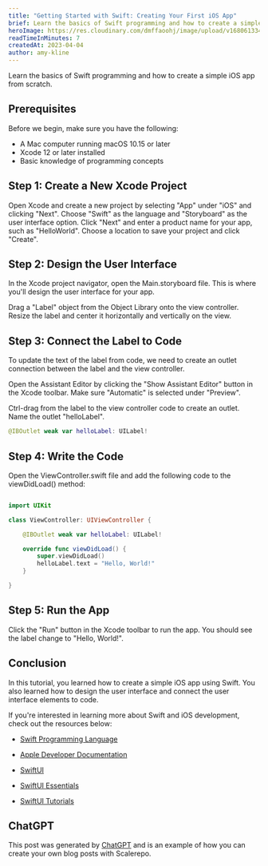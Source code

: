 ```yaml
---
title: "Getting Started with Swift: Creating Your First iOS App"
brief: Learn the basics of Swift programming and how to create a simple iOS app from scratch.
heroImage: https://res.cloudinary.com/dmffaoohj/image/upload/v1680613340/header-image_hzy1cd.png
readTimeInMinutes: 7
createdAt: 2023-04-04
author: amy-kline
---
```


Learn the basics of Swift programming and how to create a simple iOS app from scratch.

## Prerequisites

Before we begin, make sure you have the following:

- A Mac computer running macOS 10.15 or later
- Xcode 12 or later installed
- Basic knowledge of programming concepts

## Step 1: Create a New Xcode Project

Open Xcode and create a new project by selecting "App" under "iOS" and clicking "Next". Choose "Swift" as the language and "Storyboard" as the user interface option. Click "Next" and enter a product name for your app, such as "HelloWorld". Choose a location to save your project and click "Create".

## Step 2: Design the User Interface

In the Xcode project navigator, open the Main.storyboard file. This is where you'll design the user interface for your app.

Drag a "Label" object from the Object Library onto the view controller. Resize the label and center it horizontally and vertically on the view.

## Step 3: Connect the Label to Code

To update the text of the label from code, we need to create an outlet connection between the label and the view controller.

Open the Assistant Editor by clicking the "Show Assistant Editor" button in the Xcode toolbar. Make sure "Automatic" is selected under "Preview".

Ctrl-drag from the label to the view controller code to create an outlet. Name the outlet "helloLabel".

```swift
@IBOutlet weak var helloLabel: UILabel!

```

## Step 4: Write the Code

Open the ViewController.swift file and add the following code to the viewDidLoad() method:

```swift

import UIKit

class ViewController: UIViewController {

    @IBOutlet weak var helloLabel: UILabel!

    override func viewDidLoad() {
        super.viewDidLoad()
        helloLabel.text = "Hello, World!"
    }

}

```

## Step 5: Run the App

Click the "Run" button in the Xcode toolbar to run the app. You should see the label change to "Hello, World!".

## Conclusion

In this tutorial, you learned how to create a simple iOS app using Swift. You also learned how to design the user interface and connect the user interface elements to code.

If you're interested in learning more about Swift and iOS development, check out the resources below:

- [Swift Programming Language](https://docs.swift.org/swift-book/LanguageGuide/TheBasics.html)

- [Apple Developer Documentation](https://developer.apple.com/documentation/)

- [SwiftUI](https://developer.apple.com/xcode/swiftui/)

- [SwiftUI Essentials](https://developer.apple.com/tutorials/swiftui/)

- [SwiftUI Tutorials](https://www.hackingwithswift.com/quick-start/swiftui)

## ChatGPT

This post was generated by [ChatGPT](https://chatgpt.com/) and is an example of how you can create your own blog posts with Scalerepo.